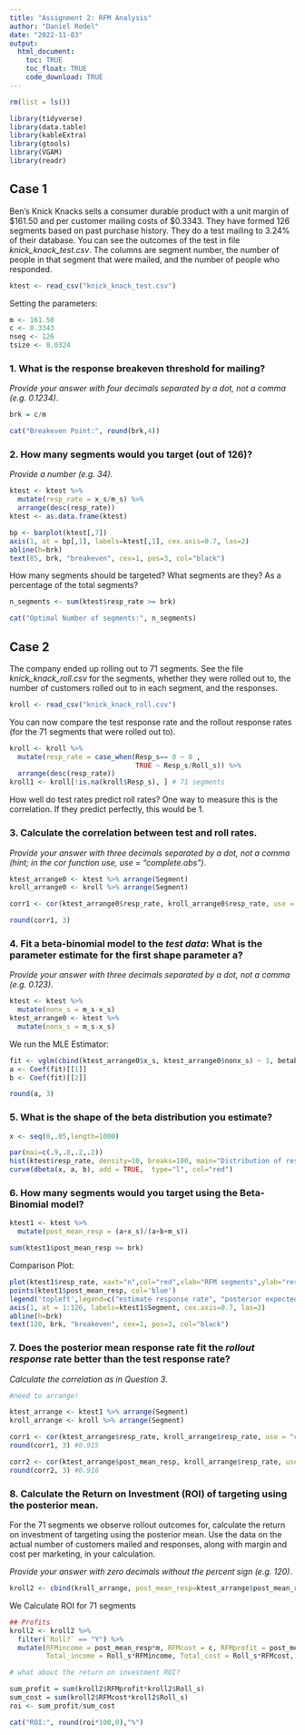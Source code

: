 ---
title: "Assignment 2: RFM Analysis"
author: "Daniel Redel"
date: "2022-11-03"
output: 
  html_document:
    toc: TRUE
    toc_float: TRUE
    code_download: TRUE
---

```{r setup, include=FALSE}
rm(list = ls())

library(tidyverse)
library(data.table)
library(kableExtra)
library(gtools)
library(VGAM)
library(readr)
```

## Case 1

Ben's Knick Knacks sells a consumer durable product with a unit margin of \$161.50 and per customer mailing costs of \$0.3343. They have formed 126 segments based on past purchase history. They do a test mailing to 3.24% of their database. You can see the outcomes of the test in file *knick_knack_test.csv*. The columns are segment number, the number of people in that segment that were mailed, and the number of people who responded.

```{r import, message=FALSE}
ktest <- read_csv("knick_knack_test.csv")
```

Setting the parameters:

```{r}
m <- 161.50
c <- 0.3343
nseg <- 126
tsize <- 0.0324
```

### 1. What is the response breakeven threshold for mailing?

*Provide your answer with four decimals separated by a dot, not a comma (e.g. 0.1234)*.

```{r}
brk = c/m
```

```{r, echo=FALSE}
cat("Breakeven Point:", round(brk,4))
```

### 2. How many segments would you target (out of 126)?

*Provide a number (e.g. 34)*.

```{r}
ktest <- ktest %>% 
  mutate(resp_rate = x_s/m_s) %>% 
  arrange(desc(resp_rate))
ktest <- as.data.frame(ktest)

bp <- barplot(ktest[,7])
axis(1, at = bp[,1], labels=ktest[,1], cex.axis=0.7, las=2)
abline(h=brk)
text(85, brk, "breakeven", cex=1, pos=3, col="black")
```

How many segments should be targeted? What segments are they? As a percentage of the total segments?

```{r}
n_segments <- sum(ktest$resp_rate >= brk)
```

```{r, echo=FALSE}
cat("Optimal Number of segments:", n_segments)
```

## Case 2

The company ended up rolling out to 71 segments. See the file *knick_knack_roll.csv* for the segments, whether they were rolled out to, the number of customers rolled out to in each segment, and the responses.

```{r, message=FALSE}
kroll <- read_csv("knick_knack_roll.csv")
```

You can now compare the test response rate and the rollout response rates (for the 71 segments that were rolled out to).

```{r}
kroll <- kroll %>% 
  mutate(resp_rate = case_when(Resp_s== 0 ~ 0 , 
                               TRUE ~ Resp_s/Roll_s)) %>% 
  arrange(desc(resp_rate))
kroll1 <- kroll[!is.na(kroll$Resp_s), ] # 71 segments
```

How well do test rates predict roll rates? One way to measure this is the correlation. If they predict perfectly, this would be 1.

### 3. Calculate the correlation between test and roll rates.

*Provide your answer with three decimals separated by a dot, not a comma (hint; in the cor function use, use = "complete.obs")*.

```{r}
ktest_arrange0 <- ktest %>% arrange(Segment)
kroll_arrange0 <- kroll %>% arrange(Segment)

corr1 <- cor(ktest_arrange0$resp_rate, kroll_arrange0$resp_rate, use = "complete.obs")

round(corr1, 3)
```

### 4. Fit a beta-binomial model to the *test data*: What is the parameter estimate for the first shape parameter a?

*Provide your answer with three decimals separated by a dot, not a comma (e.g. 0.123)*.

```{r}
ktest <- ktest %>% 
  mutate(nonx_s = m_s-x_s)
ktest_arrange0 <- ktest %>% 
  mutate(nonx_s = m_s-x_s)
```

We run the MLE Estimator:

```{r, cache=TRUE, message=FALSE, warning=FALSE}
fit <- vglm(cbind(ktest_arrange0$x_s, ktest_arrange0$nonx_s) ~ 1, betabinomialff, trace=TRUE)
a <- Coef(fit)[[1]]
b <- Coef(fit)[[2]] 

round(a, 3)
```

### 5. What is the shape of the beta distribution you estimate?

```{r}
x <- seq(0,.05,length=1000)

par(mai=c(.9,.8,.2,.2))
hist(ktest$resp_rate, density=10, breaks=100, main="Distribution of response rates across segments", xlab="segment-specific probability of response")
curve(dbeta(x, a, b), add = TRUE,  type="l", col="red")

```

### 6. How many segments would you target using the Beta-Binomial model?

```{r}
ktest1 <- ktest %>% 
  mutate(post_mean_resp = (a+x_s)/(a+b+m_s))
```

```{r, echo=FALSE}
sum(ktest1$post_mean_resp >= brk)
```

Comparison Plot:

```{r}

plot(ktest1$resp_rate, xaxt="n",col="red",xlab="RFM segments",ylab="response rate (x/n) and posterior mean response rate")
points(ktest1$post_mean_resp, col='blue')
legend('topleft',legend=c("estimate response rate", "posterior expected response rate"),col=c("red","blue"), pch=1)
axis(1, at = 1:126, labels=ktest1$Segment, cex.axis=0.7, las=2)
abline(h=brk)
text(120, brk, "breakeven", cex=1, pos=3, col="black")
```

### 7. Does the posterior mean response rate fit the *rollout response* rate better than the test response rate?

*Calculate the correlation as in Question 3*.

```{r}
#need to arrange!

ktest_arrange <- ktest1 %>% arrange(Segment)
kroll_arrange <- kroll %>% arrange(Segment)

corr1 <- cor(ktest_arrange$resp_rate, kroll_arrange$resp_rate, use = "complete.obs")
round(corr1, 3) #0.915

corr2 <- cor(ktest_arrange$post_mean_resp, kroll_arrange$resp_rate, use = "complete.obs")
round(corr2, 3) #0.916

```

### 8. Calculate the Return on Investment (ROI) of targeting using the **posterior mean**.

For the 71 segments we observe rollout outcomes for, calculate the return on investment of targeting using the posterior mean. Use the data on the actual number of customers mailed and responses, along with margin and cost per marketing, in your calculation.

*Provide your answer with zero decimals without the percent sign (e.g. 120)*.

```{r, include=FALSE}
kroll2 <- cbind(kroll_arrange, post_mean_resp=ktest_arrange$post_mean_resp)
```

We Calculate ROI for 71 segments

```{r, include=FALSE}
## Profits
kroll2 <- kroll2 %>% 
  filter(`Roll?` == "Y") %>% 
  mutate(RFMincome = post_mean_resp*m, RFMcost = c, RFMprofit = post_mean_resp*m - c, 
         Total_income = Roll_s*RFMincome, Total_cost = Roll_s*RFMcost, Total_profit = Roll_s*RFMprofit)
```

```{r}
# what about the return on investment ROI?

sum_profit = sum(kroll2$RFMprofit*kroll2$Roll_s)
sum_cost = sum(kroll2$RFMcost*kroll2$Roll_s)
roi <- sum_profit/sum_cost 
```

```{r, echo=FALSE}
cat("ROI:", round(roi*100,0),"%")
```
